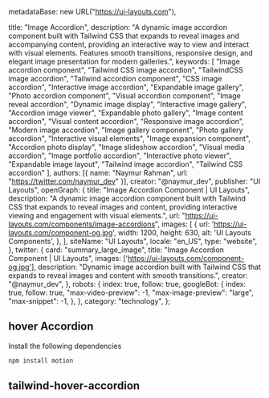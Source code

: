   metadataBase: new URL("https://ui-layouts.com"),

  title: "Image Accordion",
  description: "A dynamic image accordion component built with Tailwind CSS that expands to reveal images and accompanying content, providing an interactive way to view and interact with visual elements. Features smooth transitions, responsive design, and elegant image presentation for modern galleries.",
  keywords: [
    "Image accordion component",
    "Tailwind CSS image accordion",
    "TailwindCSS image accordion",
    "Tailwind accordion component",
    "CSS image accordion",
    "Interactive image accordion",
    "Expandable image gallery",
    "Photo accordion component",
    "Visual accordion component",
    "Image reveal accordion",
    "Dynamic image display",
    "Interactive image gallery",
    "Accordion image viewer",
    "Expandable photo gallery",
    "Image content accordion",
    "Visual content accordion",
    "Responsive image accordion",
    "Modern image accordion",
    "Image gallery component",
    "Photo gallery accordion",
    "Interactive visual elements",
    "Image expansion component",
    "Accordion photo display",
    "Image slideshow accordion",
    "Visual media accordion",
    "Image portfolio accordion",
    "Interactive photo viewer",
    "Expandable image layout",
    "Tailwind image accordion",
    "Tailwind CSS accordion"
  ],
  authors: [{ name: "Naymur Rahman", url: "https://twitter.com/naymur_dev" }],
  creator: "@naymur_dev",
  publisher: "UI Layouts",
  openGraph: {
    title: "Image Accordion Component | UI Layouts",
    description: "A dynamic image accordion component built with Tailwind CSS that expands to reveal images and content, providing interactive viewing and engagement with visual elements.",
    url: "https://ui-layouts.com/components/image-accordions",
    images: [
      {
        url: 'https://ui-layouts.com/component-og.jpg',
        width: 1200,
        height: 630,
        alt: 'UI Layouts Components',
      },
    ],
    siteName: "UI Layouts",
    locale: "en_US",
    type: "website",
  },
  twitter: {
    card: "summary_large_image",
    title: "Image Accordion Component | UI Layouts",
    images: ['https://ui-layouts.com/component-og.jpg'],
    description: "Dynamic image accordion built with Tailwind CSS that expands to reveal images and content with smooth transitions.",
    creator: "@naymur_dev",
  },
  robots: {
    index: true,
    follow: true,
    googleBot: {
      index: true,
      follow: true,
      "max-video-preview": -1,
      "max-image-preview": "large",
      "max-snippet": -1,
    },
  },
  category: "technology",
};

## hover Accordion

<ComponentCodePreview name='image-hover-accordion' hasReTrigger >

Install the following dependencies

```bash
npm install motion
```

</ComponentCodePreview>

## tailwind-hover-accordion

<ComponentCodePreview name='tailwind-image-accordion' hasReTrigger />
